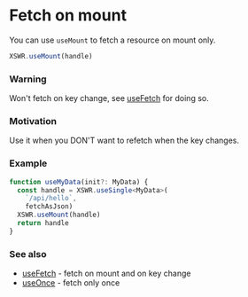 # Fetch on mount

You can use `useMount` to fetch a resource on mount only.

```typescript
XSWR.useMount(handle) 
```

### Warning

Won't fetch on key change, see [useFetch](/features/use-fetch) for doing so.

### Motivation

Use it when you DON'T want to refetch when the key changes.

### Example

```typescript
function useMyData(init?: MyData) {
  const handle = XSWR.useSingle<MyData>(
    `/api/hello`, 
    fetchAsJson)
  XSWR.useMount(handle)
  return handle
}
```

### See also

- [useFetch](/features/use-fetch) - fetch on mount and on key change
- [useOnce](/features/use-once) - fetch only once